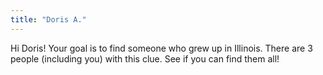 ```yaml
---
title: "Doris A."
---
```


Hi Doris! Your goal is to find someone who grew up in Illinois. There are 3 people (including you) with this clue. See if you can find them all!
